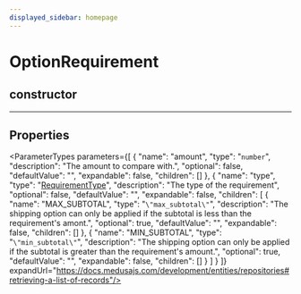 ```yaml
---
displayed_sidebar: homepage
---
```



# OptionRequirement

## constructor

___

## Properties

<ParameterTypes parameters={[
  {
    "name": "amount",
    "type": "`number`",
    "description": "The amount to compare with.",
    "optional": false,
    "defaultValue": "",
    "expandable": false,
    "children": []
  },
  {
    "name": "type",
    "type": "[RequirementType](../../entities/enums/entities.RequirementType.mdx)",
    "description": "The type of the requirement",
    "optional": false,
    "defaultValue": "",
    "expandable": false,
    "children": [
      {
        "name": "MAX_SUBTOTAL",
        "type": "`\"max_subtotal\"`",
        "description": "The shipping option can only be applied if the subtotal is less than the requirement's amont.",
        "optional": true,
        "defaultValue": "",
        "expandable": false,
        "children": []
      },
      {
        "name": "MIN_SUBTOTAL",
        "type": "`\"min_subtotal\"`",
        "description": "The shipping option can only be applied if the subtotal is greater than the requirement's amount.",
        "optional": true,
        "defaultValue": "",
        "expandable": false,
        "children": []
      }
    ]
  }
]} expandUrl="https://docs.medusajs.com/development/entities/repositories#retrieving-a-list-of-records"/>
